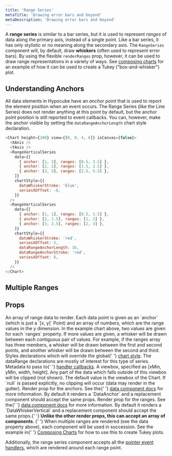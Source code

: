 ```yaml
---
title: 'Range Series'
metaTitle: 'Drawing error bars and beyond'
metaDescription: 'Drawing error bars and beyond'
---
```


A **range series** is similar to a bar series, but it is used to represent _ranges_ of data along the primary axis, instead of a single point. Like a bar series, it has only stylistic or no meaning along the secondary axis. The `RangeSeries` component will, by default, draw **whiskers** (often used to represent error bars). By using the flexible `renderRanges` prop, however, it can be used to draw range representations in a variety of ways. See [composing charts](/composing-charts/) for an example of how it can be used to create a Tukey ("box-and-whisker") plot.

## Understanding Anchors

All data elements in Hypocube have an _anchor point_ that is used to report the element position when an event occurs. The Range Series (like the Line Series) does not render anything at this point by default, but the anchor point position is still reported to event callbacks. You can, however, make the anchor visible by setting the `dataRangeAnchorLength` chart style declaration.

```javascript react-live=true
<Chart height={100} view={[0, 0, 4, 6]} isCanvas={false}>
  <XAxis />
  <YAxis />
  <RangeVerticalSeries
    data={[
      { anchor: [1, 3], ranges: [0.5, 3.5] },
      { anchor: [2, 2], ranges: [1.5, 2.5] },
      { anchor: [3, 5], ranges: [2.5, 5.5] },
    ]}
    chartStyle={{
      dataWhiskerStroke: 'blue',
      seriesXOffset: -8,
    }}
  />
  <RangeVerticalSeries
    data={[
      { anchor: [1, 1], ranges: [0.5, 1.5] },
      { anchor: [2, 1.5], ranges: [1, 2] },
      { anchor: [3, 2.5], ranges: [2, 3] },
    ]}
    chartStyle={{
      dataWhiskerStroke: 'red',
      seriesXOffset: 5,
      dataRangeAnchorLength: 16,
      dataRangeAnchorStroke: 'red',
      seriesXOffset: 8,
    }}
  />
</Chart>
```

## Multiple Ranges

## Props


<PropDef name="data" type="Array<{ anchor: Point, ranges: number[] }>" required>
  An array of range data to render. Each data point is given as an `anchor`
  (which is just a `[x, y]` Point) and an array of numbers, which are the range
  values in the y dimension. In the example chart above, two values are given
  for each `ranges` property. If more values are given, a whisker will be drawn
  between each contiguous pair of values. For example, if the ranges array has
  three members, a whisker will be drawn between the first and second points,
  and another whisker will be drawn between the second and third.
</PropDef>
<PropDef name="chartStyle">
  Styles declarations which will override the global{' '}
  <a href="/basic-charts/2-chart-style#dataranges">chart style</a>. The
  dataRange declarations are mostly of interest for this type of series.
</PropDef>
<PropDef name="handlerMeta" type="Record<any>">
  Metadata to pass to{' '}
  <a href="/interaction/1-pointer-events/">handler callbacks</a>.
</PropDef>
<PropDef name="view" type="[number, number, number, number]">
  A viewbox, specified as [xMin, yMin, width, height]. Any part of the data
  which falls outside of this viewbox will be clipped (not shown). The default
  value is the viewbox of the Chart. If `null` is passed explicitly, no clipping
  will occur (data may render in the gutter).
</PropDef>
<PropDef
  name="renderAnchor"
  type="React.Component<{ x: number; y: number; chartStyle }>"
>
  Render prop for the anchors. See the{' '}
  <a href="/composing-charts/1-data-components/">data component docs</a> for
  more information. By default it renders a `DataAnchor` and a replacement
  component should accept the same props.
</PropDef>
<PropDef
  name="renderRanges"
  type="React.Component<{ x: number; yMin: number; yMax: number; chartStyle }>"
>
  Render prop for the ranges. See the{' '}
  <a href="/composing-charts/1-data-components">data component docs</a> for more
  information. By default it renders a `DataWhiskerVertical` and a replacement
  component should accept the same props.{' '}
  <strong>
    Unlike the other render props, this can accept an array of components.
  </strong>{' '}
  When multiple ranges are rendered (see the data property above), each
  component will be used in succession. See the example in{' '}
  <a href="/composing-charts/">Composing Charts</a> for how to use this to
  create Tukey plots.
</PropDef>

Additionally, the range series component accepts all the [pointer event handlers](/interaction/1-pointer-events/), which are rendered around each range point.
